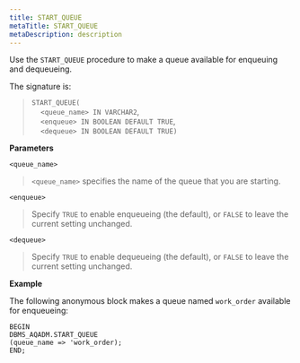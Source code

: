 ```yaml
---
title: START_QUEUE
metaTitle: START_QUEUE
metaDescription: description
---
```


Use the `START_QUEUE` procedure to make a queue available for enqueuing
and dequeueing.

The signature is:

> `START_QUEUE(`  
>     `<queue_name> IN VARCHAR2`,  
>     `<enqueue> IN BOOLEAN DEFAULT TRUE`,  
>     `<dequeue> IN BOOLEAN DEFAULT TRUE)`

**Parameters**

`<queue_name>`

> `<queue_name>` specifies the name of the queue that you are starting.

`<enqueue>`

> Specify `TRUE` to enable enqueueing (the default), or `FALSE` to leave
> the current setting unchanged.

`<dequeue>`

> Specify `TRUE` to enable dequeueing (the default), or `FALSE` to leave
> the current setting unchanged.

**Example**

The following anonymous block makes a queue named `work_order` available
for enqueueing:

``` text
BEGIN
DBMS_AQADM.START_QUEUE
(queue_name => 'work_order);
END;
```
